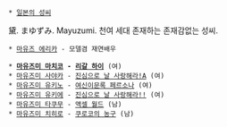  * [[일본의 성씨]]

黛. まゆずみ. Mayuzumi. 천여 세대 존재하는 존재감없는 성씨.

 * [http://ja.wikipedia.org/wiki/里佳 마유즈 에리카] - 모델겸 재연배우

 * '''[[마유즈미 마치코]] - [[리갈 하이]]''' (여)
 * [[마유즈미 사야카]] - [[진심으로 날 사랑해라!A]] (여)
 * [[마유즈미 유키노]] - [[여신이문록 페르소나]] (여)
 * [[마유즈미 유키에]] - [[진심으로 날 사랑해라!!]] (여)
 * [[마유즈미 타쿠무]] - [[액셀 월드]] (남)
 * [[마유즈미 치히로]] - [[쿠로코의 농구]] (남)
